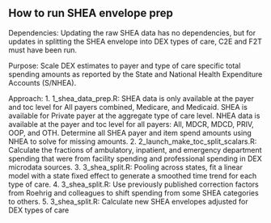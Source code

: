 
## How to run SHEA envelope prep

Dependencies: Updating the raw SHEA data has no dependencies, but for updates in splitting the SHEA envelope into DEX types of care, C2E and F2T must have been run.

Purpose:
Scale DEX estimates to payer and type of care specific total spending amounts as reported by the State and National Health Expenditure Accounts (S/NHEA). 

Approach:
1. 1_shea_data_prep.R: SHEA data is only available at the payer and toc level for All payers combined, Medicare, and Medicaid. SHEA is available for Private payer at the aggregate type of care level. NHEA data is available at the payer and toc level for all payers: All, MDCR, MDCD, PRIV, OOP, and OTH. Determine all SHEA payer and item spend amounts using NHEA to solve for missing amounts. 
2. 2_launch_make_toc_split_scalars.R: Calculate the fractions of ambulatory, inpatient, and emergency department spending that were from facility spending and professional spending in DEX microdata sources.
3. 3_shea_split.R: Pooling across states, fit a linear model with a state fixed effect to generate a smoothed time trend for each type of care. 
4. 3_shea_split.R: Use previously published correction factors from Roehrig and colleagues to shift spending from some SHEA categories to others.
5. 3_shea_split.R: Calculate new SHEA envelopes adjusted for DEX types of care


